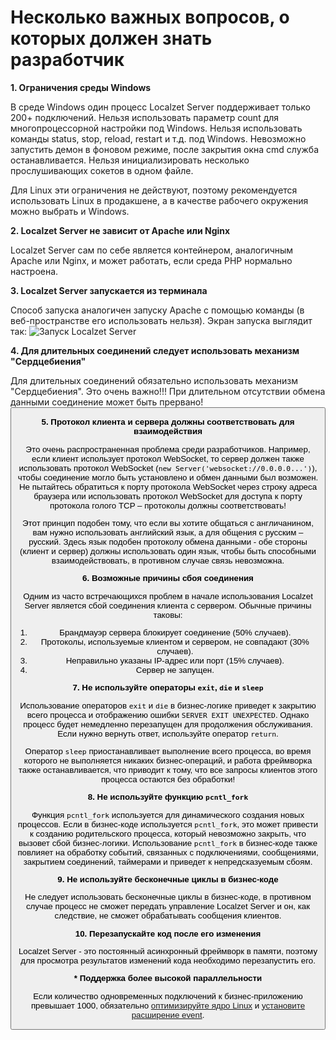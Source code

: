 # Несколько важных вопросов, о которых должен знать разработчик

**1. Ограничения среды Windows**

В среде Windows один процесс Localzet Server поддерживает только 200+ подключений.
Нельзя использовать параметр count для многопроцессорной настройки под Windows.
Нельзя использовать команды status, stop, reload, restart и т.д. под Windows.
Невозможно запустить демон в фоновом режиме, после закрытия окна cmd служба останавливается.
Нельзя инициализировать несколько прослушивающих сокетов в одном файле.

Для Linux эти ограничения не действуют, поэтому рекомендуется использовать Linux в продакшене, а в качестве рабочего окружения можно выбрать и Windows.

**2. Localzet Server не зависит от Apache или Nginx**

Localzet Server сам по себе является контейнером, аналогичным Apache или Nginx, и может работать, если среда PHP нормально настроена.

**3. Localzet Server запускается из терминала**

Способ запуска аналогичен запуску Apache с помощью команды (в веб-пространстве его использовать нельзя). Экран запуска выглядит так:
![Запуск Localzet Server](/images/screen-start.png "Запуск Localzet Server")

**4. Для длительных соединений следует использовать механизм "Cердцебиения"**

Для длительных соединений обязательно использовать механизм "Cердцебиения". Это очень важно!!!
При длительном отсутствии обмена данными соединение может быть прервано!
<Button
    href="/heartbeat"
    variant="text"
    arrow="right"
    children="Подробнее о Сердцебиении"
/>


**5. Протокол клиента и сервера должны соответствовать для взаимодействия**

Это очень распространенная проблема среди разработчиков. Например, если клиент использует протокол WebSocket, то сервер должен также использовать протокол WebSocket (`new Server('websocket://0.0.0.0...')`), чтобы соединение могло быть установлено и обмен данными был возможен.
Не пытайтесь обратиться к порту протокола WebSocket через строку адреса браузера или использовать протокол WebSocket для доступа к порту протокола голого TCP – протоколы должны соответствовать!

Этот принцип подобен тому, что если вы хотите общаться с англичанином, вам нужно использовать английский язык, а для общения с русским – русский. Здесь язык подобен протоколу обмена данными - обе стороны (клиент и сервер) должны использовать один язык, чтобы быть способными взаимодействовать, в противном случае связь невозможна.

**6. Возможные причины сбоя соединения**

Одним из часто встречающихся проблем в начале использования Localzet Server является сбой соединения клиента с сервером.
Обычные причины таковы:
1. Брандмауэр сервера блокирует соединение (50% случаев).
2. Протоколы, используемые клиентом и сервером, не совпадают (30% случаев).
3. Неправильно указаны IP-адрес или порт (15% случаев).
4. Сервер не запущен.

**7. Не используйте операторы `exit`, `die` и `sleep`**

Использование операторов `exit` и `die` в бизнес-логике приведет к закрытию всего процесса и отображению ошибки `SERVER EXIT UNEXPECTED`.
Однако процесс будет немедленно перезапущен для продолжения обслуживания. Если нужно вернуть ответ, используйте оператор `return`.

Оператор `sleep` приостанавливает выполнение всего процесса, во время которого не выполняется никаких бизнес-операций, и работа фреймворка также останавливается,
что приводит к тому, что все запросы клиентов этого процесса остаются без обработки!

**8. Не используйте функцию `pcntl_fork`**

Функция `pcntl_fork` используется для динамического создания новых процессов.
Если в бизнес-коде используется `pcntl_fork`, это может привести к созданию родительского процесса,
который невозможно закрыть, что вызовет сбой бизнес-логики. Использование `pcntl_fork` в бизнес-коде также повлияет на обработку событий,
связанных с подключениями, сообщениями, закрытием соединений, таймерами и приведет к непредсказуемым сбоям.

**9. Не используйте бесконечные циклы в бизнес-коде**

Не следует использовать бесконечные циклы в бизнес-коде, в противном случае процесс не сможет передать управление Localzet Server
и он, как следствие, не сможет обрабатывать сообщения клиентов.

**10. Перезапускайте код после его изменения**

Localzet Server - это постоянный асинхронный фреймворк в памяти, поэтому для просмотра результатов изменений кода необходимо перезапустить его.

[//]: # (**11. Для применения длительных соединений рекомендуется использовать фреймворк MultiServer**)

[//]: # ()
[//]: # (Многие разработчики используют Localzet Server для создания приложений с **длительными соединениями**, такими как сообщения в реальном времени, )

[//]: # (интернет вещей и другие. Для этого рекомендуется использовать фреймворк MultiServer. )

[//]: # (Этот фреймворк делает процесс создания приложений с длительными соединениями на базе Localzet Server более простым и удобным.)

**\* Поддержка более высокой параллельности**

Если количество одновременных подключений к бизнес-приложению превышает 1000, обязательно [оптимизируйте ядро Linux](/appendices/kernel-optimization) и [установите расширение event](/appendices/install-extension).
